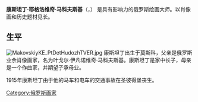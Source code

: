 {{Unreferenced|time=2021-12-26T05:10:16+00:00}}
{{Infobox artist
| bgcolour      = #6495ED
| name          = 康斯坦丁·马科夫斯基
| image         = Konstantin Makovsky-Self-Portrait-1856.jpg
| caption       = 自画像，约1856年
| birth_date    = {{Birth date|1839|6|20}}
| birth_place   = {{flag|俄罗斯帝国}}[[莫斯科|莫斯科]]
| death_date    = {{Death date and age|1915|9|17|1839|6|20}}
| death_place   = {{flag|俄罗斯帝国}}[[圣彼得堡|圣彼得堡]]
| nationality   = 俄罗斯
| field         = 绘画
| training      = [[莫斯科绘画雕塑和建筑学校|莫斯科绘画雕塑和建筑学校]]
| movement      = [[现实主义|现实主义]]，[[学院派|学院派]]
| influenced by = [[卡尔·布留洛夫|卡尔·布留洛夫]]
| influenced    = [[Henryk_Siemiradzki|Henryk Siemiradzki]], [[Viktor_Vasnetsov|Viktor Vasnetsov]], [[Valentin_Serov|Valentin Serov]]
| patrons       = [[亚历山大二世|亚历山大二世]]
| award         = 
}}

'''康斯坦丁·耶格洛维奇·马科夫斯基'''（{{lang-ru|Константин Егорович Маковский}}，{{bd|1839年|{{OldStyleDate||6月20日|7月2日}}|1915年|{{OldStyleDate||9月17日|9月30日}}}}） 是具有影响力的俄罗斯绘画大师。以肖像画和历史题材见长。

==生平==
[[Image:MakovskiyKE_PtDetHudozhTVER.jpg|thumb]]
康斯坦丁出生于莫斯科，父亲是俄罗斯业余肖像画家，名为叶戈尔·伊凡诺维奇·马科夫斯基。康斯坦丁是家中长子，母亲是一个作曲家，并期望子承母业。

1915年康斯坦丁由于他的马车和电车的交通事故在圣彼得堡丧生。


{{Authority control}}
[[Category:俄罗斯画家|Category:俄罗斯画家]]